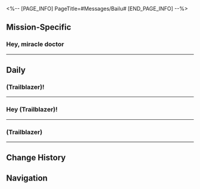 <%-- [PAGE_INFO]
PageTitle=#Messages/Bailu#
[END_PAGE_INFO] --%>
{{Messages Infobox
|id        = 1211
|image     = Character Bailu Icon.png
|type      = Character
|sender    = Bailu
|signature = Drink more warm water and get fewer tempers!
|faction   = The Xianzhou Luofu
}}

==Mission-Specific==
===Hey, miracle doctor===
{{Messages
|start_condition = 
|text =
:'''(Trailblazer):''' Hey, miracle doctor
:{Choice} There's a package
:'''(Trailblazer):''' There's a package for Banxia. I want to unwrap it with you, if that's okay
:'''Bailu:''' Okay! Let's meet at Starskiff Haven!
:'''Bailu:''' Banxia shouldn't mind if we unwrap these gifts for her
}}
----

==Daily==
===(Trailblazer)!===
{{Messages|text=
:'''Bailu:''' (Trailblazer)!
:'''Bailu:''' I have made a huge discovery!
:{Choice} Please elaborate, O miracle doctor
:'''(Trailblazer):''' Please elaborate, O miracle doctor
:'''Bailu:''' So
:'''Bailu:''' berrypheasant skewers
:'''Bailu:''' are vegetarian!
:{Choice} I see
::'''(Trailblazer):''' I see, trivia gained
::'''(Trailblazer):''' But what does this mean
::'''Bailu:''' This means
:{Choice} What's that
::'''(Trailblazer):''' What's a berrypheasant skewer
::'''Bailu:''' I thought it's a meat skewer made from berrypheasant meat
::'''Bailu:''' But it was just a berry skewer called berrypheasant!
::'''(Trailblazer):''' Wow!
:'''Bailu:''' I can finally eat it without remorse!
:'''Bailu:''' Bwahahaha
:{Choice} Why do you say that
:'''(Trailblazer):''' Why do you say that
:'''(Trailblazer):''' [[File:Sticker PPG 07 Pom-Pom 08.png|80px|&lbrack;Shocked&rbrack;]]
:'''Bailu:''' I like sweet things, but I can't have sweet meats
:'''Bailu:''' So no matter how alluring the honey-colored caramel syrup covering the berrypheasant skewers looked, I didn't dare take a step closer
:'''Bailu:''' But the situation is different now
:'''Bailu:''' Look at those mouthwatering colors...
:'''Bailu:''' I can't take it, I'm getting hungry
:'''Bailu:''' I'm sneaking out to buy some! Bahahaha
:'''Bailu:''' Talk to you soon!
}}
----

===Hey (Trailblazer)!===
{{Messages|text=
:'''Bailu:''' Hey (Trailblazer)!
:'''Bailu:''' Didn't you say you were getting nightmares lately?
:'''Bailu:''' I have a treatment plan for you, this is the prescription!
:{Choice} Thank you miracle doctor
::'''(Trailblazer):''' Thank you miracle doctor!
::'''(Trailblazer):''' You're my savior!
::'''Bailu:''' I'm just doing my job!
::'''Bailu:''' Breakfast &mdash; A bowl of Puffergoat Belly Bliss soup, two pieces of hashbrowns, and a deep fried dough stick (with one tael of grilled chicken drumstick meat)<br />Lunch &mdash; Half a catty of fragrant white rice, a plate of Granny Chen's Tofu, two tuskpir wraps, a large cup of Immortal's Delight<br />Dinner &mdash; A serving of General's Grilled Stone Calf Burger, a serving of deep fried chicken wings, two taels of Yellow Boulder Cheese Fries
:{Choice} I forgot
::'''(Trailblazer):''' Oh, I completely forgot about it
::'''(Trailblazer):''' I didn't think you'd remember it
::'''Bailu:''' Tsk
::'''Bailu:''' You're so young, why are you so forgetful
::'''Bailu:''' Wait, I have to change the prescription, adding something to it!
::'''Bailu:''' Breakfast &mdash; A bowl of Puffergoat Belly Bliss soup, two pieces of hashbrowns, and a deep fried dough stick (with one tael of grilled chicken drumstick meat)<br />Lunch &mdash; Half a catty of fragrant white rice, a plate of Granny Chen's Tofu, two tuskpir wraps, a large cup of Immortal's Delight<br />Dinner &mdash; A serving of General's Grilled Stone Calf Burger, a serving of deep fried chicken wings, two taels of Yellow Boulder Cheese Fries<br />Before sleep &mdash; A bowl of Peilin Walnut Paste
:'''Bailu:''' Save it, and remember to take your medicine according to time!
:{Choice} Isn't this just a meal plan?
:'''(Trailblazer):''' Isn't this just a meal plan?
:'''(Trailblazer):''' [[File:Sticker PPG 07 Pom-Pom 07.png|80px|&lbrack;Confused&rbrack;]]
:'''Bailu:''' Tsk, am I the healer, or are you the healer?
:'''Bailu:''' This is food therapy!
:'''Bailu:''' I guarantee you will be happy for an entire day post-treatment, and happy people just don't have nightmares!
:'''Bailu:''' [[File:Sticker PPG 07 Pom-Pom 06.png|80px|&lbrack;Thumbs Up&rbrack;]]
}}
----

===(Trailblazer)===
{{Messages|text=
:'''Bailu:''' (Trailblazer)
:'''Bailu:''' I wanna ask
:'''Bailu:''' Do you know of any ways to grow taller?
:'''Bailu:''' I'm not the one asking, okay? I'm asking for a patient
:{Choice} Who's the healer here?
::'''(Trailblazer):''' Am I the doctor or are you the doctor?
::'''(Trailblazer):''' [[File:Sticker PPG 07 Pom-Pom 07.png|80px|&lbrack;Confused&rbrack;]]
::'''Bailu:''' Stop interrupting!
:{Choice} Is this patient...
::'''(Trailblazer):''' Is this patient perhaps... yourself?
::'''(Trailblazer):''' [[File:Sticker PPG 07 Pom-Pom 07.png|80px|&lbrack;Confused&rbrack;]]
::'''Bailu:''' Don't stick your nose into the Healer Lady's affairs!
:'''Bailu:''' [[File:Sticker PPG 07 Pom-Pom 04.png|80px|&lbrack;Decline&rbrack;]]
:'''Bailu:''' I'm the one asking here! Just give me an answer!
:{Choice} Exercise more
::'''(Trailblazer):''' Try to exercise more?
::'''Bailu:''' I tried, it didn't work!
::'''Bailu:''' My rivalry in wits and valor with the healers at the Alchemy Commission takes me all over the place every day
::'''Bailu:''' I've put in my fair share of exercise
:{Choice} Sleep and rise early
::'''(Trailblazer):''' It's important to go to bed and rise early
::'''Bailu:''' I tried this one as well! Does nothing to me
::'''Bailu:''' My daily schedule is so strict
:{Choice} Drink more milk
::'''(Trailblazer):''' I heard you just need to drink more milk...
::'''Bailu:''' That's a myth! I already tried
::'''Bailu:''' I drink puffergoat milk in all three meals
:'''Bailu:''' I have grown a total of zilch!
:{Choice} You've tried everything
:'''(Trailblazer):''' Hmm, seems like you've tried it all
:'''Bailu:''' ...Not really
:'''Bailu:''' That patient tried it, nothing worked!
:{Choice} I understand
:'''(Trailblazer):''' I understand, I understand
:'''(Trailblazer):''' [[File:Sticker PPG 07 Pom-Pom 03.png|80px|&lbrack;finger heart&rbrack;]]
:'''Bailu:''' Hmph
:'''Bailu:''' Lalalala ignoring you
}}
----

==Change History==
{{Change History|1.0}}

==Navigation==
{{Messages Navbox}}
